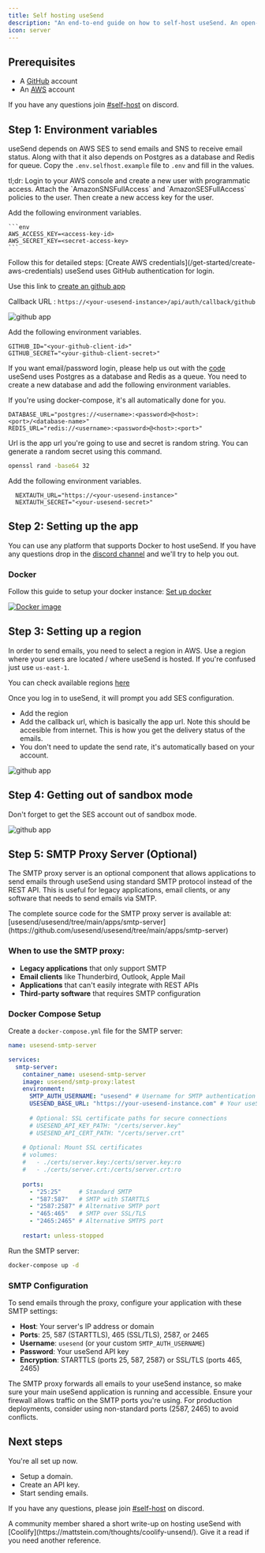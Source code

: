 ```yaml
---
title: Self hosting useSend
description: "An end-to-end guide on how to self-host useSend. An open-source sending infrastructure for developers."
icon: server
---
```


## Prerequisites

- A [GitHub](https://github.com) account
- An [AWS](https://aws.amazon.com) account

If you have any questions join [#self-host](https://discord.gg/gbsvjb9MqV) on discord.

## Step 1: Environment variables

useSend depends on AWS SES to send emails and SNS to receive email status. Along with that it also depends on Postgres as a database and Redis for queue. Copy the `.env.selfhost.example` file to `.env` and fill in the values.

<Steps>
  <Step title="AWS credentials">
  tl;dr: Login to your AWS console and create a new user with programmatic access. Attach the `AmazonSNSFullAccess` and `AmazonSESFullAccess` policies to the user. Then create a new access key for the user.

Add the following environment variables.

    ```env
    AWS_ACCESS_KEY=<access-key-id>
    AWS_SECRET_KEY=<secret-access-key>
    ```

<Tip>
  Follow this for detailed steps: [Create AWS
  credentials](/get-started/create-aws-credentials)
</Tip>

  </Step>
  <Step title="GitHub app credentials for login">
  useSend uses GitHub authentication for login.

Use this link to [create an github app](https://docs.github.com/en/apps/creating-github-apps/about-creating-github-apps/about-creating-github-apps)

Callback URL : `https://<your-usesend-instance>/api/auth/callback/github`

![github app](/images/github-callback.png)

Add the following environment variables.

```env
GITHUB_ID="<your-github-client-id>"
GITHUB_SECRET="<your-github-client-secret>"
```

  <Info>If you want email/password login, please help us out with the [code](https://github.com/usesend/usesend) </Info>  
  </Step>
  <Step title="Database & Redis">
  useSend uses Postgres as a database and Redis as a queue. You need to create a new database and add the following environment variables.

If you're using docker-compose, it's all automatically done for you.

```env
DATABASE_URL="postgres://<username>:<password>@<host>:<port>/<database-name>"
REDIS_URL="redis://<username>:<password>@<host>:<port>"
```

  </Step>
  <Step title="Next auth url and secret">
  Url is the app url you're going to use and secret is random string. You can generate a random secret using this command.

```sh
openssl rand -base64 32
```

Add the following environment variables.

```env
  NEXTAUTH_URL="https://<your-usesend-instance>"
  NEXTAUTH_SECRET="<your-usesend-secret>"
```

  </Step>
</Steps>

## Step 2: Setting up the app

You can use any platform that supports Docker to host useSend. If you have any questions drop in the [discord channel](https://discord.gg/gbsvjb9MqV) and we'll try to help you out.

### Docker

Follow this guide to setup your docker instance: [Set up docker](/get-started/set-up-docker)

[![Docker image](https://img.shields.io/badge/dockerhub-images-important.svg?logo=Docker)](https://hub.docker.com/r/usesend/usesend)

## Step 3: Setting up a region

In order to send emails, you need to select a region in AWS. Use a region where your users are located / where useSend is hosted. If you're confused just use `us-east-1`.

You can check available regions [here](https://docs.aws.amazon.com/general/latest/gr/ses.html)

Once you log in to useSend, it will prompt you add SES configuration.

- Add the region
- Add the callback url, which is basically the app url. Note this should be accesible from internet. This is how you get the delivery status of the emails.
- You don't need to update the send rate, it's automatically based on your account.

![github app](/images/ses-settings/add-ses-settings.png)

## Step 4: Getting out of sandbox mode

<Warning>Don't forget to get the SES account out of sandbox mode.</Warning>

![github app](/images/ses-settings/sandbox.png)

## Step 5: SMTP Proxy Server (Optional)

The SMTP proxy server is an optional component that allows applications to send emails through useSend using standard SMTP protocol instead of the REST API. This is useful for legacy applications, email clients, or any software that needs to send emails via SMTP.

<Tip>
The complete source code for the SMTP proxy server is available at: [usesend/usesend/tree/main/apps/smtp-server](https://github.com/usesend/usesend/tree/main/apps/smtp-server)
</Tip>

### When to use the SMTP proxy:
- **Legacy applications** that only support SMTP
- **Email clients** like Thunderbird, Outlook, Apple Mail
- **Applications** that can't easily integrate with REST APIs
- **Third-party software** that requires SMTP configuration

### Docker Compose Setup

Create a `docker-compose.yml` file for the SMTP server:

```yaml
name: usesend-smtp-server

services:
  smtp-server:
    container_name: usesend-smtp-server
    image: usesend/smtp-proxy:latest
    environment:
      SMTP_AUTH_USERNAME: "usesend" # Username for SMTP authentication
      USESEND_BASE_URL: "https://your-usesend-instance.com" # Your useSend instance URL
      
      # Optional: SSL certificate paths for secure connections
      # USESEND_API_KEY_PATH: "/certs/server.key"
      # USESEND_API_CERT_PATH: "/certs/server.crt"
    
    # Optional: Mount SSL certificates
    # volumes:
    #   - ./certs/server.key:/certs/server.key:ro
    #   - ./certs/server.crt:/certs/server.crt:ro
    
    ports:
      - "25:25"     # Standard SMTP
      - "587:587"   # SMTP with STARTTLS
      - "2587:2587" # Alternative SMTP port
      - "465:465"   # SMTP over SSL/TLS
      - "2465:2465" # Alternative SMTPS port
    
    restart: unless-stopped
```

Run the SMTP server:

```bash
docker-compose up -d
```

### SMTP Configuration

To send emails through the proxy, configure your application with these SMTP settings:

- **Host**: Your server's IP address or domain
- **Ports**: 25, 587 (STARTTLS), 465 (SSL/TLS), 2587, or 2465
- **Username**: `usesend` (or your custom `SMTP_AUTH_USERNAME`)
- **Password**: Your useSend API key
- **Encryption**: STARTTLS (ports 25, 587, 2587) or SSL/TLS (ports 465, 2465)

<Tip>
The SMTP proxy forwards all emails to your useSend instance, so make sure your main useSend application is running and accessible.
</Tip>

<Warning>
Ensure your firewall allows traffic on the SMTP ports you're using. For production deployments, consider using non-standard ports (2587, 2465) to avoid conflicts.
</Warning>

## Next steps

You're all set up now.

- Setup a domain.
- Create an API key.
- Start sending emails.

If you have any questions, please join [#self-host](https://discord.gg/gbsvjb9MqV) on discord.

<Tip>
A community member shared a short write-up on hosting useSend with [Coolify](https://mattstein.com/thoughts/coolify-unsend/). Give it a read if you need another reference.
</Tip>
